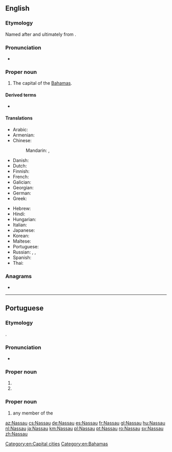 ==English==
{{wikipedia}}

===Etymology===
Named after {{w|Nassau, Germany}} and ultimately from {{etyl|de|en}} {{m|de|nass||wet}}.

===Pronunciation===
* {{IPA|/ˈnæsɔː/|lang=en}}

===Proper noun===
{{en-proper noun}}

# The capital of the [[Bahamas]].

====Derived terms====
* {{l|en|Nassuvian}}

====Translations====
{{trans-top|capital of the Bahamas}}
* Arabic: {{t|ar|نَاسَاو|m|tr=nasāw}}
* Armenian: {{t|hy|Նասաու}}
* Chinese:
*: Mandarin: {{t+|cmn|拿騷|sc=Hani}}, {{t+|cmn|拿骚|tr=Násāo|sc=Hani}}
* Danish: {{t|da|Nassau}}
* Dutch: {{t+|nl|Nassau}}
* Finnish: {{t|fi|Nassau}}
* French: {{t+|fr|Nassau}}
* Galician: {{t+|gl|Nassau}}
* Georgian: {{t|ka|ნასაუ}}
* German: {{t+|de|Nassau}}
* Greek: {{t|el|Νασσάου}}
{{trans-mid}}
* Hebrew: {{t|he|נסאו}}
* Hindi: {{t|hi|नासाओ|tr=nāsā'ō}}
* Hungarian: {{t+|hu|Nassau}}
* Italian: {{t|it|Nassau|f}}
* Japanese: {{t|ja|ナッソー|tr=Nassō}}
* Korean: {{t|ko|나소|tr=Naso}}
* Maltese: {{t|mt|Nassaw}}
* Portuguese: {{t+|pt|Nassau}}
* Russian: {{t+|ru|На́ссау|m}}, {{t+|ru|Насса́у|m}}, {{t+|ru|На́ссо|m}}
* Spanish: {{t+|es|Nassau}}
* Thai: {{t|th|นัสซอ|tr=nátsaaw}}
{{trans-bottom}}

===Anagrams===
* {{l|en|saunas}}

[[Category:en:Capital cities]]
[[Category:en:Bahamas]]

----

==Portuguese==

===Etymology===
{{bor|pt|de|Nassau}}.

===Pronunciation===
* {{a|Brazil}} {{IPA|/na.ˈsaw/|lang=pt}}

===Proper noun===
{{pt-proper noun|f}}

# {{place|pt|city|s/Rhineland-Palatinate|c/Germany|t1=Nassau}}
# {{place|pt|capital city|c/Bahamas|t1=Nassau}}

===Proper noun===
{{head|pt|proper noun|g=m|plural|Nassau|or|Nassaus}}

# any member of the {{w|House of Nassau}}

{{topics|pt|Bahamas}}

[[az:Nassau]]
[[cs:Nassau]]
[[de:Nassau]]
[[es:Nassau]]
[[fr:Nassau]]
[[gl:Nassau]]
[[hu:Nassau]]
[[nl:Nassau]]
[[ja:Nassau]]
[[km:Nassau]]
[[pl:Nassau]]
[[pt:Nassau]]
[[ro:Nassau]]
[[sv:Nassau]]
[[zh:Nassau]]